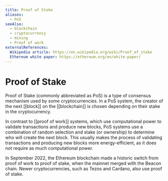 ```yaml
---
title: Proof of Stake
aliases:
  - PoS
seeAlso:
  - blockchain
  - cryptocurrency
  - mining
  - Proof of work
externalReferences:
  Wikipedia article: https://en.wikipedia.org/wiki/Proof_of_stake
  Ethereum white paper: https://ethereum.org/en/white-paper/
---
```


# Proof of Stake

Proof of Stake (commonly abbreviated as PoS) is a type of consensus mechanism used by some cryptocurrencies. In a PoS system, the creator of the next \[\[block]] on the \[\[blockchain]] is chosen depending on their stake in the cryptocurrency.

In contrast to \[\[proof of work]] systems, which use computational power to validate transactions and produce new blocks, PoS systems use a combination of random selection and stake (or ownership) to determine who will create the next block. This usually makes the process of validating transactions and producing new blocks more energy-efficient, as it does not require as much computational power.

In September 2022, the Ethereum blockchain made a historic switch from proof of work to proof of stake, when the mainnet merged with the Beacon chain. Newer cryptocurrencies, such as Tezos and Cardano, also use proof of stake.

